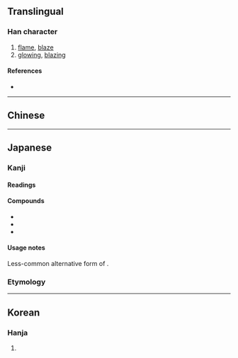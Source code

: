 {{also|焰|燄}}
{{character info}}
==Translingual==

===Han character===
{{Han char|rn=86|rad=火|as=08|asj=07|sn=12|snj=11|four=97860|canj=FNLA|ids=⿰火⿱⺈旧}}

# [[flame]], [[blaze]]
# [[glowing]], [[blazing]]

====References====
* {{Han ref|kx=0673.111|hdz=32205.071|uh=7114|ud=28948}}

----

==Chinese==
{{zh-see|焰|v}}

----

==Japanese==

===Kanji===
{{ja-kanji|grade=|rs=火08|kyu=焰}}

====Readings====
{{ja-readings
|goon=えん<えん<えむ
|kanon=えん<えん<えむ
|kun=ほのお-<ほのほ-, ほむら-
}}

====Compounds====
* {{ja-r|盛%焔|せい%えん}}
* {{ja-r|毒%焔|どく%えん}}
* {{ja-r|冷%焔|れい%えん}}

====Usage notes====
Less-common alternative form of {{ja-l|炎}}.

===Etymology===
{{ja-gv|炎}}

----

==Korean==

===Hanja===
{{ko-hanja|hangeul=연|eumhun=|rv=yeon|mr=yŏn|y=yen}}

# {{rfdef|ko|sort=火08}}